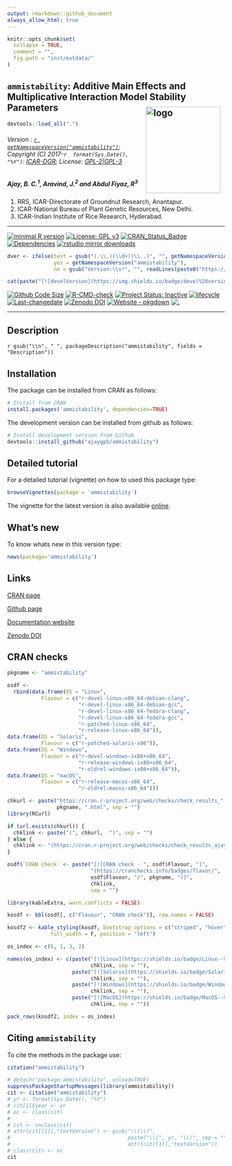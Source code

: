 ```yaml
---
output: rmarkdown::github_document
always_allow_html: true
---
```


```r
knitr::opts_chunk$set(
  collapse = TRUE,
  comment = "",
  fig.path = "inst/extdata/"
)
```

## `ammistability`: Additive Main Effects and Multiplicative Interaction Model Stability Parameters <img src="https://raw.githubusercontent.com/ajaygpb/ammistability/master/inst/extdata/ammistability.png" align="right" alt="logo" width="173" height = "200" style = "padding: 10px; border: none; float: right;">

```r
devtools::load_all(".")

```

###### Version : [`r getNamespaceVersion("ammistability")`](https://ajaygpb.github.io/ammistability/); Copyright (C) 2017-`r  format(Sys.Date(), "%Y")`: [ICAR-DGR](http://www.dgr.org.in/); License: [GPL-2|GPL-3](https://www.r-project.org/Licenses/)

##### *Ajay, B. C.^1^, Aravind, J.^2^ and Abdul Fiyaz, R^3^*

1. RRS, ICAR-Directorate of Groundnut Research, Anantapur.
2. ICAR-National Bureau of Plant Genetic Resources, New Delhi.
3. ICAR-Indian Institute of Rice Research, Hyderabad.

***
[![minimal R version](https://img.shields.io/badge/R>%3D-3.0.2-6666ff.svg?logo=R)](https://cran.r-project.org/)
[![License: GPL v3](https://img.shields.io/badge/License-GPL%20v3-blue.svg)](https://www.gnu.org/licenses/gpl-3.0)
[![CRAN_Status_Badge](https://www.r-pkg.org/badges/version-last-release/ammistability)](https://cran.r-project.org/package=ammistability)
[![Dependencies](https://tinyverse.netlify.com/badge/ammistability)](https://cran.r-project.org/package=ammistability)
[![rstudio mirror downloads](https://cranlogs.r-pkg.org/badges/grand-total/ammistability?color=green)](https://CRAN.R-project.org/package=ammistability)
```r
dver <- ifelse(test = gsub("(.\\.)(\\d+)(\\..)", "", getNamespaceVersion("ammistability")) != "",
               yes = getNamespaceVersion("ammistability"),
               no = gsub("Version:\\s*", "", readLines(paste0("https://raw.githubusercontent.com/", "ajaygpb/ammistability", "/master/DESCRIPTION"))[grep("Version:", readLines(paste0("https://raw.githubusercontent.com/", "ajaygpb/ammistability", "/master/DESCRIPTION")))]))

cat(paste("[![develVersion](https://img.shields.io/badge/devel%20version-", dver, "-orange.svg)](https://github.com/ajaygpb/ammistability)", sep = ""))
```
[![Github Code Size](https://img.shields.io/github/languages/code-size/ajaygpb/ammistability.svg)](https://github.com/ajaygpb/ammistability)
[![R-CMD-check](https://github.com/ajaygpb/ammistability/workflows/R-CMD-check/badge.svg)](https://github.com/ajaygpb/ammistability/actions)
[![Project Status: Inactive](http://www.repostatus.org/badges/latest/inactive.svg)](https://www.repostatus.org/#inactive)
[![lifecycle](https://img.shields.io/badge/lifecycle-stable-brightgreen.svg)](https://lifecycle.r-lib.org/articles/stages.html#stable)
[![Last-changedate](https://img.shields.io/badge/last%20change-`r gsub('-', '--', Sys.Date())`-yellowgreen.svg)](https://github.com/ajaygpb/ammistability/commits/master)
[![Zenodo DOI](https://zenodo.org/badge/DOI/10.5281/zenodo.1344756.svg)](https://doi.org/10.5281/zenodo.1344756)
[![Website - pkgdown](https://img.shields.io/website-up-down-green-red/https/ajaygpb.github.io/ammistability.svg)](https://ajaygpb.github.io/ammistability/)
[![.](https://pro-pulsar-193905.appspot.com/UA-123032895-2/welcome-page)](https://github.com/aravind-j/google-analytics-beacon)
<!-- [![Rdoc](https://www.rdocumentation.org/badges/version/ammistability)](https://www.rdocumentation.org/packages/ammistability) -->
<!-- [![packageversion](https://img.shields.io/badge/Package%20version-0.2.3.3-orange.svg)](https://github.com/ajaygpb/ammistability) -->
<!-- [![GitHub Download Count](https://github-basic-badges.herokuapp.com/downloads/ajaygpb/ammistability/total.svg)] -->

***

## Description
`r gsub("\\n", " ", packageDescription("ammistability", fields = "Description"))`

## Installation
The package can be installed from CRAN as follows:

```r
# Install from CRAN
install.packages('ammistability', dependencies=TRUE)
```

The development version can be installed from github as follows:

```r
# Install development version from Github
devtools::install_github("ajaygpb/ammistability")
```

## Detailed tutorial
For a detailed tutorial (vignette) on how to used this package type:

```r
browseVignettes(package = 'ammistability')
```
The vignette for the latest version is also available [online](https://ajaygpb.github.io/ammistability/articles/Introduction.html).

## What's new
To know whats new in this version type:

```r
news(package='ammistability')
```

## Links

[CRAN page](https://cran.r-project.org/package=ammistability)

[Github page](https://github.com/ajaygpb/ammistability)

[Documentation website](https://ajaygpb.github.io/ammistability/)

[Zenodo DOI](https://doi.org/10.5281/zenodo.1344756)

## CRAN checks

```r
pkgname <- "ammistability"

osdf <-
  rbind(data.frame(OS = "Linux", 
           Flavour = c("r-devel-linux-x86_64-debian-clang",
                       "r-devel-linux-x86_64-debian-gcc", 
                       "r-devel-linux-x86_64-fedora-clang",
                       "r-devel-linux-x86_64-fedora-gcc", 
                       "r-patched-linux-x86_64",
                       "r-release-linux-x86_64")),
data.frame(OS = "Solaris", 
           Flavour = c("r-patched-solaris-x86")),
data.frame(OS = "Windows", 
           Flavour = c("r-devel-windows-ix86+x86_64", 
                       "r-release-windows-ix86+x86_64",
                       "r-oldrel-windows-ix86+x86_64")),
data.frame(OS = "macOS", 
           Flavour = c("r-release-macos-x86_64", 
                       "r-oldrel-macos-x86_64")))

chkurl <- paste("https://cran.r-project.org/web/checks/check_results_",
                pkgname, ".html", sep = "")
library(RCurl)

if (url.exists(chkurl)) {
  chklink <- paste("(", chkurl,  ")", sep = "")
} else {
  chklink <- "(https://cran.r-project.org/web/checks/check_results_ajaygpb_at_yahoo.co.in.html)"
}

osdf$`CRAN check` <- paste("[![CRAN check - ", osdf$Flavour, "]",
                           "(https://cranchecks.info/badges/flavor/",
                           osdf$Flavour, "/", pkgname, ")]",
                           chklink,
                           sep = "")
```


```r
library(kableExtra, warn.conflicts = FALSE)

kosdf <- kbl(osdf[, c("Flavour", "CRAN check")], row.names = FALSE)

kosdf2 <- kable_styling(kosdf, bootstrap_options = c("striped", "hover"),
              full_width = F, position = "left")

os_index <- c(6, 1, 3, 2)

names(os_index) <- c(paste("[![Linux](https://shields.io/badge/Linux--9cf?logo=Linux&style=social)]",
                           chklink, sep = ""),
                     paste("[![Solaris](https://shields.io/badge/Solaris--9cf?logo=Oracle&style=social)]",
                           chklink, sep = ""),
                     paste("[![Windows](https://shields.io/badge/Windows--9cf?logo=Windows&style=social)]",
                           chklink, sep = ""),
                     paste("[![MacOS](https://shields.io/badge/MacOS--9cf?logo=Apple&style=social)]",
                           chklink, sep = ""))

pack_rows(kosdf2, index = os_index)

```

## Citing `ammistability`
To cite the methods in the package use:

```r
citation("ammistability")
```

```r
# detach("package:ammistability", unload=TRUE)
suppressPackageStartupMessages(library(ammistability))
cit <- citation("ammistability")
# yr <- format(Sys.Date(), "%Y")
# cit[1]$year <- yr
# oc <- class(cit)
# 
# cit <- unclass(cit)
# attr(cit[[1]],"textVersion") <- gsub("\\(\\)",
#                                      paste("\\(", yr, "\\)", sep = ""),
#                                      attr(cit[[1]],"textVersion"))
# class(cit) <- oc
cit
```
